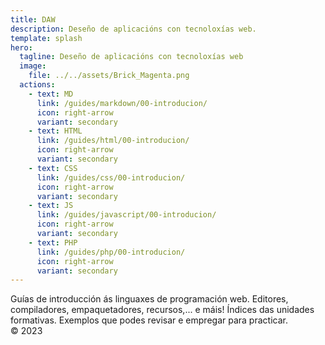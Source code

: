 ```yaml
---
title: DAW
description: Deseño de aplicacións con tecnoloxías web.
template: splash
hero:
  tagline: Deseño de aplicacións con tecnoloxías web
  image:
    file: ../../assets/Brick_Magenta.png
  actions:
    - text: MD
      link: /guides/markdown/00-introducion/
      icon: right-arrow
      variant: secondary
    - text: HTML
      link: /guides/html/00-introducion/
      icon: right-arrow
      variant: secondary	
    - text: CSS
      link: /guides/css/00-introducion/
      icon: right-arrow
      variant: secondary    
    - text: JS
      link: /guides/javascript/00-introducion/
      icon: right-arrow
      variant: secondary
    - text: PHP
      link: /guides/php/00-introducion/
      icon: right-arrow
      variant: secondary
---
```



<CardGrid stagger>
	<Card title="Guías básicas" icon="pencil">
		Guías de introducción ás linguaxes de programación web.
	</Card>
	<Card title="Referenzas" icon="add-document">
		Editores, compiladores, empaquetadores, recursos,... e máis!
	</Card>
  <Card title="Unidades" icon="document">
		Índices das unidades formativas.
	</Card>
  <Card title="Exercicios" icon="codePen">
		Exemplos que podes revisar e empregar para practicar.
	</Card>
</CardGrid>

<footer>&copy; 2023</footer>